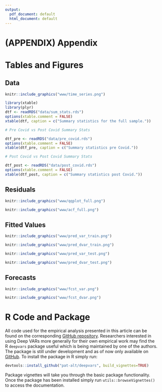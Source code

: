 ```yaml
---
output:
  pdf_document: default
  html_document: default
---
```

# (APPENDIX) Appendix {-}

# Tables and Figures {#figures}

## Data 

```r
knitr::include_graphics("www/time_series.png")
```

```r
library(xtable)
library(plyr)
dtf <- readRDS("data/sum_stats.rds")
options(xtable.comment = FALSE)
xtable(dtf, caption = c("Summary statistics for the full sample."))

```

```r
# Pre Covid vs Post Covid Summary Stats

dtf_pre <- readRDS("data/pre_covid.rds")
options(xtable.comment = FALSE)
xtable(dtf_pre, caption = c("Summary statistics pre Covid."))

```

```r
# Post Covid vs Post Covid Summary Stats

dtf_post <- readRDS("data/post_covid.rds")
options(xtable.comment = FALSE)
xtable(dtf_post, caption = c("Summary statistics post Covid."))

```

\FloatBarrier

## Residuals {#resids}

```r
knitr::include_graphics("www/qqplot_full.png")
```

```r
knitr::include_graphics("www/acf_full.png")
```

\FloatBarrier

## Fitted Values

```r
knitr::include_graphics("www/pred_var_train.png")
```

```r
knitr::include_graphics("www/pred_dvar_train.png")
```

```r
knitr::include_graphics("www/pred_var_test.png")
```

```r
knitr::include_graphics("www/pred_dvar_test.png")
```

\FloatBarrier

## Forecasts {#forecasts}

```r
knitr::include_graphics("www/fcst_var.png")
```

```r
knitr::include_graphics("www/fcst_dvar.png")
```

\FloatBarrier

# R Code and Package {#code}

All code used for the empirical analysis presented in this article can be found on the corresponding [GitHub repository](https://github.com/pat-alt/navar). Researchers interested in using Deep VARs more generally for their own empirical work may find the R `deepvars` package useful which is being maintained by one of the authors. The package is still under development and as of now only available on [GitHub](https://github.com/pat-alt/deepvars). To install the package in R simply run:

```r
devtools::install_github("pat-alt/deepvars", build_vignettes=TRUE)
```

Package vignettes will take you through the basic package functionality. Once the package has been installed simply run `utils::browseVignettes()` to access the documentation.

